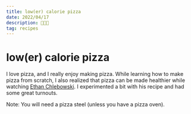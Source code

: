 ```yaml
---
title: low(er) calorie pizza
date: 2022/04/17
description: 🍕🍕🍕
tag: recipes
---
```


# low(er) calorie pizza
I love pizza, and I really enjoy making pizza. While learning how to make pizza from scratch, I also realized that pizza can be made healthier while watching [Ethan Chlebowski](https://www.youtube.com/c/CookwithE). I experimented a bit with his recipe and had some great turnouts. 

Note: You will need a pizza steel (unless you have a pizza oven).

